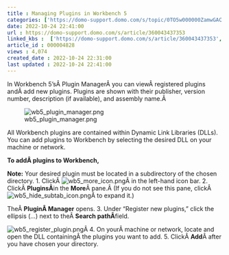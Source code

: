 ```yaml
---
title : Managing Plugins in Workbench 5
categories: ['https://domo-support.domo.com/s/topic/0TO5w000000ZamwGAC']
date: 2022-10-24 22:41:00
url : https://domo-support.domo.com/s/article/360043437353
linked_kbs :  ['https://domo-support.domo.com/s/article/360043437353', 'https://domo-support.domo.com/s/article/360042925494', 'https://domo-support.domo.com/s/knowledge-base', 'https://domo-support.domo.com/s/article/360043429953', 'https://domo-support.domo.com/s/article/360043429933', 'https://domo-support.domo.com/s/article/360043429693', 'https://domo-support.domo.com/s/topic/0TO5w000000ZamwGAC', 'https://domo-support.domo.com/s/article/360043429913']
article_id : 000004828
views : 4,074
created_date : 2022-10-24 22:31:00
last updated : 2022-10-24 22:41:00
---
```




In Workbench 5'sÂ Plugin ManagerÂ you can viewÂ registered plugins andÂ add new plugins. Plugins are shown with their publisher, version number, description (if available), and assembly name.Â 


![wb5_plugin_manager.png](wb5_plugin_manager.png)


All Workbench plugins are contained within Dynamic Link Libraries (DLLs). You can add plugins to Workbench by selecting the desired DLL on your machine or network.


**To addÂ plugins to Workbench,**


**Note:** Your desired plugin must be located in a subdirectory of the chosen directory.
1. ClickÂ ![wb5_more_icon.png](wb5_more_icon.png)Â in the left-hand icon bar.
2. ClickÂ **PluginsÂ**in the **More**Â pane.Â (If you do not see this pane, clickÂ ![wb5_hide_subtab_icon.png](wb5_hide_subtab_icon.png)Â to expand it.)  
   
 TheÂ **PluginÂ Manager** opens.
3. Under "Register new plugins," click the ellipsis (...) next to theÂ **Search pathÂ**field.  
   
 ![wb5_register_plugin.png](wb5_register_plugin.png)Â
4. On yourÂ machine or network, locate and open the DLL containingÂ the plugins you want to add.
5. ClickÂ **Add**Â after you have chosen your directory.